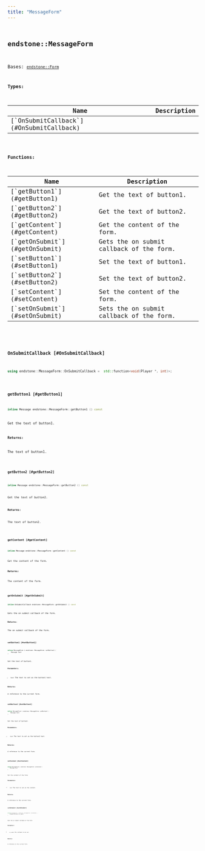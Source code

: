 ```yaml
---
title: "MessageForm"
---
```


## <code className="doc-symbol doc-symbol-class"/> endstone::MessageForm

Bases: [`endstone::Form`](classendstone_1_1_form.md)






**Types:**

<table>
<thead>
   <tr>
      <th>Name</th>
      <th>Description</th>
   </tr>
</thead>
<tbody>
<tr key="classendstone_1_1_message_form_1ae80b40d9e184bdb006df4227c18bc7a0">
    <td>[`OnSubmitCallback`](#OnSubmitCallback)</td>
    <td></td>
</tr>
</tbody>
</table>









**Functions:**

<table>
<thead>
   <tr>
      <th>Name</th>
      <th>Description</th>
   </tr>
</thead>
<tbody>
<tr key="classendstone_1_1_message_form_1ab6620076abada4c6e93bbc1bc24ce62f">
    <td>[`getButton1`](#getButton1)</td>
    <td>Get the text of button1.</td>
</tr>
<tr key="classendstone_1_1_message_form_1ac7b3d87630849182d65b4ae83ab6b0f8">
    <td>[`getButton2`](#getButton2)</td>
    <td>Get the text of button2.</td>
</tr>
<tr key="classendstone_1_1_message_form_1a3eeebb5301611304a07f8a10d558ca04">
    <td>[`getContent`](#getContent)</td>
    <td>Get the content of the form.</td>
</tr>
<tr key="classendstone_1_1_message_form_1a4d5cabc83f65da661374a2699e56e8a4">
    <td>[`getOnSubmit`](#getOnSubmit)</td>
    <td>Gets the on submit callback of the form.</td>
</tr>
<tr key="classendstone_1_1_message_form_1a664b192faeebdf01185ac6e2d9a7573a">
    <td>[`setButton1`](#setButton1)</td>
    <td>Set the text of button1.</td>
</tr>
<tr key="classendstone_1_1_message_form_1a99a1ad7984440fd680b036a1ea32e246">
    <td>[`setButton2`](#setButton2)</td>
    <td>Set the text of button2.</td>
</tr>
<tr key="classendstone_1_1_message_form_1a12684fb2175d884fdd98b85f085c71e1">
    <td>[`setContent`](#setContent)</td>
    <td>Set the content of the form.</td>
</tr>
<tr key="classendstone_1_1_message_form_1a32ad03e1b55f5a98009d34d5f442c248">
    <td>[`setOnSubmit`](#setOnSubmit)</td>
    <td>Sets the on submit callback of the form.</td>
</tr>
</tbody>
</table>

### <code className="doc-symbol doc-symbol-typedef"/> OnSubmitCallback [#OnSubmitCallback]

```cpp
using endstone::MessageForm::OnSubmitCallback =  std::function<void(Player *, int)>;
```


### <code className="doc-symbol doc-symbol-function"/> getButton1 [#getButton1]

```cpp
inline Message endstone::MessageForm::getButton1 () const
```

Get the text of button1.



**Returns:**

The text of button1. 





        
### <code className="doc-symbol doc-symbol-function"/> getButton2 [#getButton2]

```cpp
inline Message endstone::MessageForm::getButton2 () const
```

Get the text of button2.



**Returns:**

The text of button2. 





        
### <code className="doc-symbol doc-symbol-function"/> getContent [#getContent]

```cpp
inline Message endstone::MessageForm::getContent () const
```

Get the content of the form.



**Returns:**

The content of the form. 





        
### <code className="doc-symbol doc-symbol-function"/> getOnSubmit [#getOnSubmit]

```cpp
inline OnSubmitCallback endstone::MessageForm::getOnSubmit () const
```

Gets the on submit callback of the form.



**Returns:**

The on submit callback of the form. 





        
### <code className="doc-symbol doc-symbol-function"/> setButton1 [#setButton1]

```cpp
inline MessageForm & endstone::MessageForm::setButton1 (
    Message text
) 
```

Set the text of button1.



**Parameters:**


* `text` The text to set as the button1 text. 



**Returns:**

A reference to the current form. 





        
### <code className="doc-symbol doc-symbol-function"/> setButton2 [#setButton2]

```cpp
inline MessageForm & endstone::MessageForm::setButton2 (
    Message text
) 
```

Set the text of button2.



**Parameters:**


* `text` The text to set as the button2 text. 



**Returns:**

A reference to the current form. 





        
### <code className="doc-symbol doc-symbol-function"/> setContent [#setContent]

```cpp
inline MessageForm & endstone::MessageForm::setContent (
    Message text
) 
```

Set the content of the form.



**Parameters:**


* `text` The text to set as the content. 



**Returns:**

A reference to the current form. 





        
### <code className="doc-symbol doc-symbol-function"/> setOnSubmit [#setOnSubmit]

```cpp
inline MessageForm & endstone::MessageForm::setOnSubmit (
    OnSubmitCallback on_submit
) 
```

Sets the on submit callback of the form.



**Parameters:**


* `on_submit` The callback to be set. 



**Returns:**

A reference to the current form. 





        